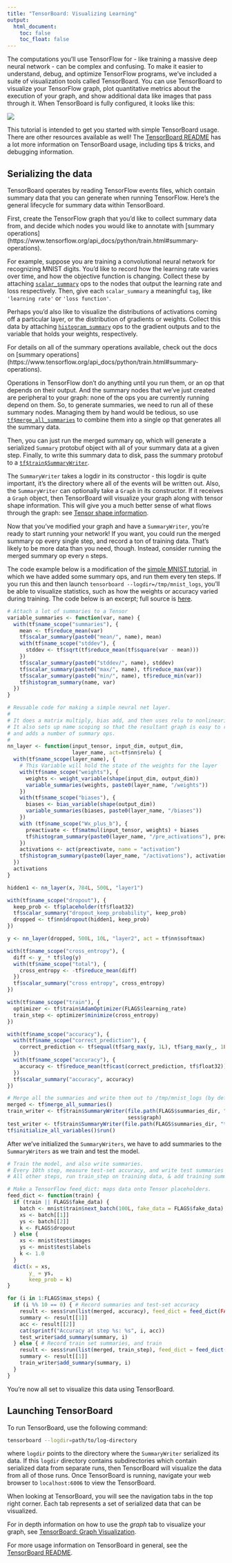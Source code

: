 ```yaml
---
title: "TensorBoard: Visualizing Learning"
output: 
  html_document:
    toc: false
    toc_float: false
---
```


The computations you'll use TensorFlow for - like training a massive
deep neural network - can be complex and confusing. To make it easier to
understand, debug, and optimize TensorFlow programs, we've included a suite of
visualization tools called TensorBoard. You can use TensorBoard to visualize
your TensorFlow graph, plot quantitative metrics about the execution of your
graph, and show additional data like images that pass through it. When
TensorBoard is fully configured, it looks like this:

![](images/mnist_tensorboard.png){.tutorial-illustration .tutorial-illustration-large}


This tutorial is intended to get you started with simple TensorBoard usage.
There are other resources available as well! The [TensorBoard README](https://www.tensorflow.org/code/tensorflow/tensorboard/)
has a lot more information on TensorBoard usage, including tips & tricks, and
debugging information.

## Serializing the data

TensorBoard operates by reading TensorFlow events files, which contain summary
data that you can generate when running TensorFlow. Here's the general
lifecycle for summary data within TensorBoard.

First, create the TensorFlow graph that you'd like to collect summary
data from, and decide which nodes you would like to annotate with
[summary operations]
(https://www.tensorflow.org/api_docs/python/train.html#summary-operations).

For example, suppose you are training a convolutional neural network for
recognizing MNIST digits. You'd like to record how the learning rate
varies over time, and how the objective function is changing. Collect these by
attaching [`scalar_summary`](https://www.tensorflow.org/api_docs/python/train.html#scalar_summary) ops
to the nodes that output the learning rate and loss respectively. Then, give
each `scalar_summary` a meaningful `tag`, like `'learning rate'` or `'loss
function'`.

Perhaps you'd also like to visualize the distributions of activations coming
off a particular layer, or the distribution of gradients or weights. Collect
this data by attaching
[`histogram_summary`](https://www.tensorflow.org/api_docs/python/train.html#histogram_summary) ops to
the gradient outputs and to the variable that holds your weights, respectively.

For details on all of the summary operations available, check out the docs on
[summary operations]
(https://www.tensorflow.org/api_docs/python/train.html#summary-operations).

Operations in TensorFlow don't do anything until you run them, or an op that
depends on their output. And the summary nodes that we've just created are
peripheral to your graph: none of the ops you are currently running depend on
them. So, to generate summaries, we need to run all of these summary nodes.
Managing them by hand would be tedious, so use
[`tf$merge_all_summaries`](https://www.tensorflow.org/api_docs/python/train.html#merge_all_summaries)
to combine them into a single op that generates all the summary data.

Then, you can just run the merged summary op, which will generate a serialized
`Summary` protobuf object with all of your summary data at a given step.
Finally, to write this summary data to disk, pass the summary protobuf to a
[`tf$train$SummaryWriter`](https://www.tensorflow.org/api_docs/python/train.html#SummaryWriter).

The `SummaryWriter` takes a logdir in its constructor - this logdir is quite
important, it's the directory where all of the events will be written out.
Also, the `SummaryWriter` can optionally take a `Graph` in its constructor.
If it receives a `Graph` object, then TensorBoard will visualize your graph
along with tensor shape information. This will give you a much better sense of
what flows through the graph: see
[Tensor shape information](howto_graph_viz.html#tensor-shape-information).

Now that you've modified your graph and have a `SummaryWriter`, you're ready to
start running your network! If you want, you could run the merged summary op
every single step, and record a ton of training data. That's likely to be more
data than you need, though. Instead, consider running the merged summary op
every `n` steps.

The code example below is a modification of the [simple MNIST tutorial](tutorial_mnist_beginners.html), in which we have
added some summary ops, and run them every ten steps. If you run this and then
launch `tensorboard --logdir=/tmp/mnist_logs`, you'll be able to visualize
statistics, such as how the weights or accuracy varied during training.
The code below is an excerpt; full source is [here](https://github.com/rstudio/tensorflow/blob/master/inst/examples/mnist/mnist_with_summaries.R).

```r
# Attach a lot of summaries to a Tensor
variable_summaries <- function(var, name) {
  with(tf$name_scope("summaries"), {
    mean <- tf$reduce_mean(var)
    tf$scalar_summary(paste0("mean/", name), mean)
    with(tf$name_scope("stddev"), {
      stddev <- tf$sqrt(tf$reduce_mean(tf$square(var - mean)))
    })
    tf$scalar_summary(paste0("stddev/", name), stddev)
    tf$scalar_summary(paste0("max/", name), tf$reduce_max(var))
    tf$scalar_summary(paste0("min/", name), tf$reduce_min(var))
    tf$histogram_summary(name, var)
  })
}

# Reusable code for making a simple neural net layer.
#
# It does a matrix multiply, bias add, and then uses relu to nonlinearize.
# It also sets up name scoping so that the resultant graph is easy to read,
# and adds a number of summary ops.
#
nn_layer <- function(input_tensor, input_dim, output_dim,
                     layer_name, act=tf$nn$relu) {
  with(tf$name_scope(layer_name), {
    # This Variable will hold the state of the weights for the layer
    with(tf$name_scope("weights"), {
      weights <- weight_variable(shape(input_dim, output_dim))
      variable_summaries(weights, paste0(layer_name, "/weights"))
    })
    with(tf$name_scope("biases"), {
      biases <- bias_variable(shape(output_dim))
      variable_summaries(biases, paste0(layer_name, "/biases"))
    })
    with (tf$name_scope("Wx_plus_b"), {
      preactivate <- tf$matmul(input_tensor, weights) + biases
      tf$histogram_summary(paste0(layer_name, "/pre_activations"), preactivate)
    })
    activations <- act(preactivate, name = "activation")
    tf$histogram_summary(paste0(layer_name, "/activations"), activations)
  })
  activations
}

hidden1 <- nn_layer(x, 784L, 500L, "layer1")

with(tf$name_scope("dropout"), {
  keep_prob <- tf$placeholder(tf$float32)
  tf$scalar_summary("dropout_keep_probability", keep_prob)
  dropped <- tf$nn$dropout(hidden1, keep_prob)
})

y <- nn_layer(dropped, 500L, 10L, "layer2", act = tf$nn$softmax)

with(tf$name_scope("cross_entropy"), {
  diff <- y_ * tf$log(y)
  with(tf$name_scope("total"), {
    cross_entropy <- -tf$reduce_mean(diff)
  })
  tf$scalar_summary("cross entropy", cross_entropy)
})

with(tf$name_scope("train"), {
  optimizer <- tf$train$AdamOptimizer(FLAGS$learning_rate)
  train_step <- optimizer$minimize(cross_entropy)
})

with(tf$name_scope("accuracy"), {
  with(tf$name_scope("correct_prediction"), {
    correct_prediction <- tf$equal(tf$arg_max(y, 1L), tf$arg_max(y_, 1L))
  })
  with(tf$name_scope("accuracy"), {
    accuracy <- tf$reduce_mean(tf$cast(correct_prediction, tf$float32))
  })
  tf$scalar_summary("accuracy", accuracy)
})

# Merge all the summaries and write them out to /tmp/mnist_logs (by default)
merged <- tf$merge_all_summaries()
train_writer <- tf$train$SummaryWriter(file.path(FLAGS$summaries_dir, "train"),
                                       sess$graph)
test_writer <- tf$train$SummaryWriter(file.path(FLAGS$summaries_dir, "test"))
tf$initialize_all_variables()$run()
```

After we've initialized the `SummaryWriters`, we have to add summaries to the
`SummaryWriters` as we train and test the model.

```r
# Train the model, and also write summaries.
# Every 10th step, measure test-set accuracy, and write test summaries
# All other steps, run train_step on training data, & add training summaries

# Make a TensorFlow feed_dict: maps data onto Tensor placeholders.
feed_dict <- function(train) {
  if (train || FLAGS$fake_data) {
    batch <- mnist$train$next_batch(100L, fake_data = FLAGS$fake_data)
    xs <- batch[[1]]
    ys <- batch[[2]]
    k <- FLAGS$dropout
  } else {
    xs <- mnist$test$images
    ys <- mnist$test$labels
    k <- 1.0
  }
  dict(x = xs,
       y_ = ys,
       keep_prob = k)
}

for (i in 1:FLAGS$max_steps) {
  if (i %% 10 == 0) { # Record summaries and test-set accuracy
    result <- sess$run(list(merged, accuracy), feed_dict = feed_dict(FALSE))
    summary <- result[[1]]
    acc <- result[[2]]
    cat(sprintf("Accuracy at step %s: %s", i, acc))
    test_writer$add_summary(summary, i) 
  } else { # Record train set summaries, and train
    result <- sess$run(list(merged, train_step), feed_dict = feed_dict(TRUE))
    summary <- result[[1]]
    train_writer$add_summary(summary, i)
  }
}
```

You're now all set to visualize this data using TensorBoard.

## Launching TensorBoard

To run TensorBoard, use the following command:

```bash
tensorboard --logdir=path/to/log-directory
```

where `logdir` points to the directory where the `SummaryWriter` serialized its
data.  If this `logdir` directory contains subdirectories which contain
serialized data from separate runs, then TensorBoard will visualize the data
from all of those runs. Once TensorBoard is running, navigate your web browser
to `localhost:6006` to view the TensorBoard.

When looking at TensorBoard, you will see the navigation tabs in the top right
corner. Each tab represents a set of serialized data that can be visualized.

For in depth information on how to use the *graph* tab to visualize your graph,
see [TensorBoard: Graph Visualization](howto_graph_viz.html).

For more usage information on TensorBoard in general, see the [TensorBoard
README](https://www.tensorflow.org/code/tensorflow/tensorboard/README.md).
